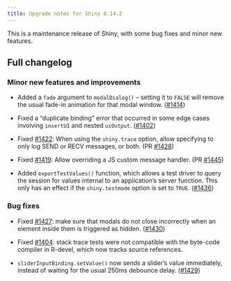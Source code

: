 ```yaml
---
title: Upgrade notes for Shiny 0.14.2
---
```


This is a maintenance release of Shiny, with some bug fixes and minor new features.

## Full changelog

### Minor new features and improvements

* Added a `fade` argument to `modalDialog()` -- setting it to `FALSE` will remove the usual fade-in animation for that modal window. ([#1414](https://github.com/rstudio/shiny/pull/1414))

* Fixed a "duplicate binding" error that occurred in some edge cases involving `insertUI` and nested `uiOutput`. ([#1402](https://github.com/rstudio/shiny/pull/1402))

* Fixed [#1422](https://github.com/rstudio/shiny/issues/1422): When using the `shiny.trace` option, allow specifying to only log SEND or RECV messages, or both. (PR [#1428](https://github.com/rstudio/shiny/pull/1428))

* Fixed [#1419](https://github.com/rstudio/shiny/issues/1419): Allow overriding a JS custom message handler. (PR [#1445](https://github.com/rstudio/shiny/pull/1445))

* Added `exportTestValues()` function, which allows a test driver to query the session for values internal to an application's server function. This only has an effect if the `shiny.testmode` option is set to `TRUE`. ([#1436](https://github.com/rstudio/shiny/pull/1436))

### Bug fixes

* Fixed [#1427](https://github.com/rstudio/shiny/issues/1427): make sure that modals do not close incorrectly when an element inside them is triggered as hidden. ([#1430](https://github.com/rstudio/shiny/pull/1430))

* Fixed [#1404](https://github.com/rstudio/shiny/issues/1404): stack trace tests were not compatible with the byte-code compiler in R-devel, which now tracks source references.

* `sliderInputBinding.setValue()` now sends a slider's value immediately, instead of waiting for the usual 250ms debounce delay. ([#1429](https://github.com/rstudio/shiny/pull/1429))

